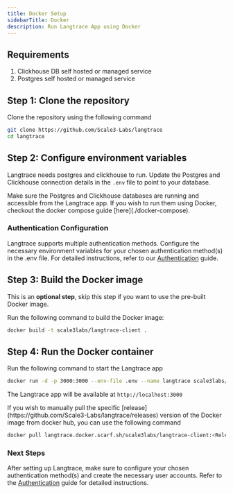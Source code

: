 ```yaml
---
title: Docker Setup
sidebarTitle: Docker
description: Run Langtrace App using Docker
---
```


## Requirements

1. Clickhouse DB self hosted or managed service
2. Postgres self hosted or managed service

## Step 1: Clone the repository

Clone the repository using the following command

```bash
git clone https://github.com/Scale3-Labs/langtrace
cd langtrace
```

## Step 2: Configure environment variables

Langtrace needs postgres and clickhouse to run. Update the Postgres and Clickhouse connection details in the `.env` file to point to your database.

<Note>
  Make sure the Postgres and Clickhouse databases are running and accessible
  from the Langtrace app. If you wish to run them using Docker, checkout the
  docker compose guide [here](./docker-compose).
</Note>

### Authentication Configuration

Langtrace supports multiple authentication methods. Configure the necessary environment variables for your chosen authentication method(s) in the .env file. For detailed instructions, refer to our [Authentication](/hosting/auth) guide.

## Step 3: Build the Docker image

This is an **optional step**, skip this step if you want to use the pre-built Docker image.

Run the following command to build the Docker image:

```bash
docker build -t scale3labs/langtrace-client .
```

## Step 4: Run the Docker container

Run the following command to start the Langtrace app

```bash
docker run -d -p 3000:3000 --env-file .env --name langtrace scale3labs/langtrace-client:latest /bin/sh -c "npm run create-tables && npm run dev"
```

The Langtrace app will be available at `http://localhost:3000`

<Tip>
  If you wish to manually pull the specific [release](https://github.com/Scale3-Labs/langtrace/releases) version of the Docker image from docker hub, you can use the following command

```bash
docker pull langtrace.docker.scarf.sh/scale3labs/langtrace-client:<Release Version>
```

</Tip>

### Next Steps

After setting up Langtrace, make sure to configure your chosen authentication method(s) and create the necessary user accounts. Refer to the [Authentication](/hosting/auth) guide for detailed instructions.
